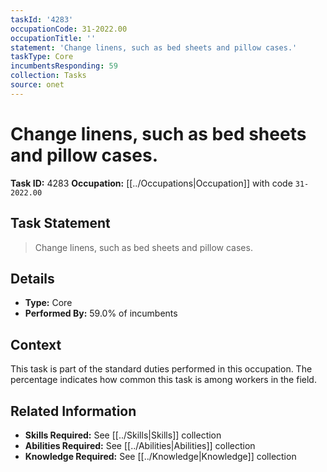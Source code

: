 ```yaml
---
taskId: '4283'
occupationCode: 31-2022.00
occupationTitle: ''
statement: 'Change linens, such as bed sheets and pillow cases.'
taskType: Core
incumbentsResponding: 59
collection: Tasks
source: onet
---
```

# Change linens, such as bed sheets and pillow cases.

**Task ID:** 4283
**Occupation:** [[../Occupations|Occupation]] with code `31-2022.00`

## Task Statement

> Change linens, such as bed sheets and pillow cases.

## Details

- **Type:** Core
- **Performed By:** 59.0% of incumbents

## Context

This task is part of the standard duties performed in this occupation. The percentage indicates how common this task is among workers in the field.

## Related Information

- **Skills Required:** See [[../Skills|Skills]] collection
- **Abilities Required:** See [[../Abilities|Abilities]] collection
- **Knowledge Required:** See [[../Knowledge|Knowledge]] collection
